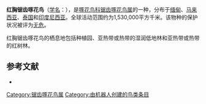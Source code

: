 {{noteTA
|G1=unit
}}
{{Speciesbox
| name = 红胸锯齿啄花鸟
| image = Prionochilus percussus 1838.jpg
| status = LC | status_system = IUCN3.1
| genus = Prionochilus
| species = percussus
| authority = [[康拉德·雅各·特明克|Temminck]] & Laugier, 1826
| range_map= 
}}

'''红胸锯齿啄花鸟'''（[[学名|学名]]：{{lang|la|''Prionochilus percussus''}}），是[[啄花鸟科|啄花鸟科]][[锯齿啄花鸟属|锯齿啄花鸟属]]的一种，分布于[[缅甸|缅甸]]、[[马来西亚|马来西亚]]、[[泰国|泰国]]和[[印度尼西亚|印度尼西亚]]。全球活动范围约为1,530,000平方千米。该物种的保护状况被评为[[无危|无危]]。

红胸锯齿啄花鸟的栖息地包括种植园、亚热带或热带的湿润低地林和亚热带或热带的红树林。

== 参考文献 ==
*{{cite web|url=http://www.birdlife.org/datazone/speciesfactsheet.php?id=8187&m=0|title=Prionochilus percussus|publisher=[[国际鸟盟|BirdLife.org]]|accessdate=2011-06-27}}
{{Taxonbar|from=Q958706}}

[[Category:锯齿啄花鸟属|Category:锯齿啄花鸟属]]
[[Category:由机器人创建的鸟类条目|Category:由机器人创建的鸟类条目]]